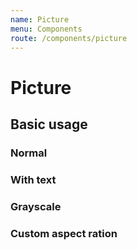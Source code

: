 ```yaml
---
name: Picture
menu: Components
route: /components/picture
---
```




# Picture

<PropsTable of={Picture} />

## Basic usage

### Normal

<Playground>
  <Picture src="https://placeimg.com/640/480/nature?1" />
</Playground>

### With text

<Playground>
  <Picture
    src="https://placeimg.com/640/480/nature?2"
    name="A breathtaking view..."
  />
</Playground>

### Grayscale

<Playground>
  <Picture src="https://placeimg.com/640/480/nature?3" grayscale />
</Playground>

### Custom aspect ration

<Playground>
  <div style={{ width: 350 }}>
    <Picture
      src="https://placeimg.com/350/450/people"
      name="Bestie"
      aspectRatio={photo}
    />
  </div>
</Playground>
